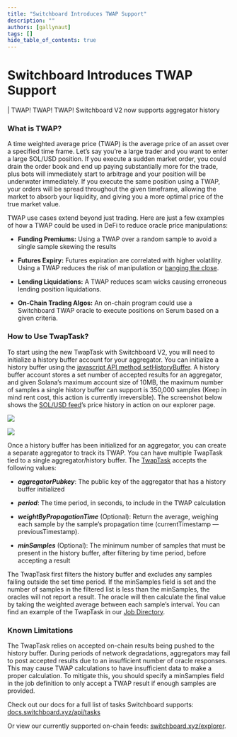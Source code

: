 ```yaml
---
title: "Switchboard Introduces TWAP Support"
description: ""
authors: [gallynaut]
tags: []
hide_table_of_contents: true
---
```


# Switchboard Introduces TWAP Support

| TWAP! TWAP! TWAP! Switchboard V2 now supports aggregator history

### What is TWAP?

A time weighted average price (TWAP) is the average price of an asset over a
specified time frame. Let’s say you’re a large trader and you want to enter a
large SOL/USD position. If you execute a sudden market order, you could drain
the order book and end up paying substantially more for the trade, plus bots
will immediately start to arbitrage and your position will be underwater
immediately. If you execute the same position using a TWAP, your orders will be
spread throughout the given timeframe, allowing the market to absorb your
liquidity, and giving you a more optimal price of the true market value.

TWAP use cases extend beyond just trading. Here are just a few examples of how a
TWAP could be used in DeFi to reduce oracle price manipulations:

- **Funding Premiums:** Using a TWAP over a random sample to avoid a single
  sample skewing the results

- **Futures Expiry:** Futures expiration are correlated with higher volatility.
  Using a TWAP reduces the risk of manipulation or
  [banging the close](https://www.cftc.gov/LearnAndProtect/EducationCenter/CFTCGlossary/glossary_b.html#:~:text=Banging%20the%20Close%3A%20A%20manipulative,position%20in%20an%20option%2C%20swap).

- **Lending Liquidations:** A TWAP reduces scam wicks causing erroneous lending
  position liquidations.

- **On-Chain Trading Algos:** An on-chain program could use a Switchboard TWAP
  oracle to execute positions on Serum based on a given criteria.

<!--truncate-->

### How to Use TwapTask?

To start using the new TwapTask with Switchboard V2, you will need to initialize
a history buffer account for your aggregator. You can initialize a history
buffer using the
[javascript API method setHistoryBuffer](https://docs.switchboard.xyz/api/switchboardv2-api/classes/AggregatorAccount#sethistorybuffer).
A history buffer account stores a set number of accepted results for an
aggregator, and given Solana’s maximum account size of 10MB, the maximum number
of samples a single history buffer can support is 350,000 samples (Keep in mind
rent cost, this action is currently irreversible). The screenshot below shows
the
[SOL/USD feed](https://switchboard.xyz/explorer/3/GvDMxPzN1sCj7L26YDK2HnMRXEQmQ2aemov8YBtPS7vR)’s
price history in action on our explorer page.

![](./assets/2022-02-07-Switchboard-Introduces-TWAP-Support_HistoryGraph.png)

![](./assets/2022-02-07-Switchboard-Introduces-TWAP-Support_AggregatorCard.png)

Once a history buffer has been initialized for an aggregator, you can create a
separate aggregator to track its TWAP. You can have multiple TwapTask tied to a
single aggregator/history buffer. The
[TwapTask](https://docs.switchboard.xyz/api/tasks#-twaptask) accepts the
following values:

- **_aggregatorPubkey_**: The public key of the aggregator that has a history
  buffer initialized

- **_period_**: The time period, in seconds, to include in the TWAP calculation

- **_weightByPropagationTime_** (Optional): Return the average, weighing each
  sample by the sample’s propagation time (currentTimestamp —
  previousTimestamp).

- **_minSamples_** (Optional): The minimum number of samples that must be
  present in the history buffer, after filtering by time period, before
  accepting a result

The TwapTask first filters the history buffer and excludes any samples failing
outside the set time period. If the minSamples field is set and the number of
samples in the filtered list is less than the minSamples, the oracles will not
report a result. The oracle will then calculate the final value by taking the
weighted average between each sample’s interval. You can find an example of the
TwapTask in our
[Job Directory](https://docs.switchboard.xyz/job-directory#twap).

### Known Limitations

The TwapTask relies on accepted on-chain results being pushed to the history
buffer. During periods of network degradations, aggregators may fail to post
accepted results due to an insufficient number of oracle responses. This may
cause TWAP calculations to have insufficient data to make a proper calculation.
To mitigate this, you should specify a minSamples field in the job definition to
only accept a TWAP result if enough samples are provided.

Check out our docs for a full list of tasks Switchboard supports:
[docs.switchboard.xyz/api/tasks](https://docs.switchboard.xyz/api/tasks)

Or view our currently supported on-chain feeds:
[switchboard.xyz/explorer](https://switchboard.xyz/explorer).
